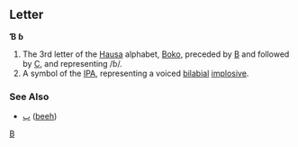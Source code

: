 ==Letter==
'''Ɓ''' '''ɓ'''

#The 3rd letter of the [[Hausa]] alphabet, [[Boko]], preceded by [[B]] and followed by [[C]], and representing /ɓ/.
#A symbol of the [[IPA]], representing a voiced [[bilabial]] [[implosive]].
===See Also===
*[[ٻ]] ([[beeh]])
[[Category:Latin letters|B]]